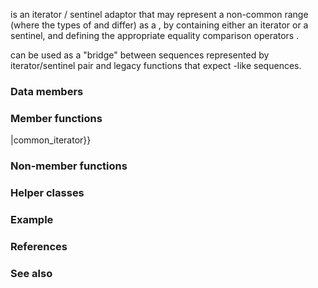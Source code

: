 {{cpp/title|common_iterator}}
{{cpp/iterator/common_iterator/navbar}}
{{dcl begin}}
{{dcl header|iterator}}
{{dcl|since=c++20|1=
template&lt; std::input_or_output_iterator I, std::sentinel_for&lt;I&gt; S &gt;
    requires ( !std::same_as&lt;I, S&gt; &amp;&amp; std::copyable&lt;I&gt; )
class common_iterator;
}}
{{dcl end}}

{{tt|std::common_iterator}} is an iterator {{tt|I}} / sentinel {{tt|S}} adaptor that may represent a non-common range (where the types of {{tt|I}} and {{tt|S}} differ) as a {{lconcept|common_range}}, by containing either an iterator or a sentinel, and defining the appropriate equality comparison operators {{c|1=operator==}}.

{{tt|std::common_iterator}} can be used as a "bridge" between sequences represented by iterator/sentinel pair and legacy functions that expect {{lconcept|common_range}}-like sequences.

===Data members===
{{dsc begin}}
{{dsc hitem|Member name|Definition}}
{{dsc expos mem obj|var|an object of type {{c/core|std::variant&lt;I, S&gt;}}}}
{{dsc end}}

===Member functions===
{{dsc begin}}
{{dsc inc|cpp/iterator/adaptor/dsc constructor|common_iterator}}
{{dsc inc|cpp/iterator/adaptor/dsc operator{{=}}|common_iterator}}
{{dsc inc|cpp/iterator/adaptor/dsc operator*|common_iterator}}
{{dsc inc|cpp/iterator/common_iterator/dsc operator arith}}
{{dsc end}}

===Non-member functions===
{{dsc begin}}
{{dsc inc|cpp/iterator/common_iterator/dsc operator cmp}}
{{dsc inc|cpp/iterator/common_iterator/dsc operator-}}
{{dsc inc|cpp/iterator/adaptor/dsc iter_move|common_iterator}}
{{dsc inc|cpp/iterator/adaptor/dsc iter_swap|common_iterator}}
{{dsc end}}

===Helper classes===
{{dsc begin}}
{{dsc inc|cpp/iterator/common_iterator/dsc incrementable_traits}}
{{dsc inc|cpp/iterator/common_iterator/dsc iterator_traits}}
{{dsc end}}

===Example===
{{example
|code=
#include &lt;algorithm&gt;
#include &lt;iostream&gt;
#include &lt;iterator&gt;
#include &lt;list&gt;
#include &lt;string&gt;

template&lt;class ForwardIter&gt;
void fire(ForwardIter first, ForwardIter last)
{
    std::copy(first, last, std::ostream_iterator&lt;std::string&gt;{std::cout, " "});    
}

int main()
{
    std::list&lt;std::string&gt; stars{"Pollux", "Arcturus", "Mira", "Aldebaran", "Sun"};

    using IT = std::common_iterator&lt;
                   std::counted_iterator&lt;std::list&lt;std::string&gt;::iterator&gt;,
                   std::default_sentinel_t&gt;;

    fire(IT(std::counted_iterator(stars.begin(), stars.size() - 1)),
         IT(std::default_sentinel));
}
|output=
Pollux Arcturus Mira Aldebaran
}}

===References===
{{ref std c++23}}
{{ref std|section=23.5.5|title=Common iterators|id=iterators.common}}
{{ref std end}}
{{ref std c++20}}
{{ref std|section=23.5.4|title=Common iterators|id=iterators.common}}
{{ref std end}}

===See also===
{{dsc begin}}
{{dsc inc|cpp/ranges/dsc common_range}}
{{dsc inc|cpp/ranges/dsc common_view}}
{{dsc end}}

{{langlinks|cs|de|es|fr|it|ja|ko|pl|pt|ru|zh}}